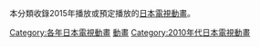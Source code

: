 本分類收錄2015年播放或預定播放的[[日本電視動畫|日本電視動畫]]。

{{tvayr|201|5}}
{{CategoryTOC}}
{{catmore|日本動畫列表 (2015年)}}

[[Category:各年日本電視動畫|Category:各年日本電視動畫]]
[[Category:2015年日本電視節目|動畫]]
[[Category:2010年代日本電視動畫|Category:2010年代日本電視動畫]]